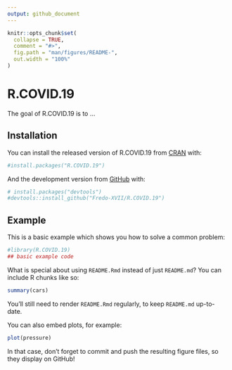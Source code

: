 ---
output: github_document
---

<!-- README.md is generated from README.Rmd. Please edit that file -->

```{r, include = FALSE}
knitr::opts_chunk$set(
  collapse = TRUE,
  comment = "#>",
  fig.path = "man/figures/README-",
  out.width = "100%"
)
```

# R.COVID.19

<!-- badges: start -->
<!-- badges: end -->

The goal of R.COVID.19 is to ...

## Installation

You can install the released version of R.COVID.19 from [CRAN](https://CRAN.R-project.org) with:

``` r
#install.packages("R.COVID.19")
```

And the development version from [GitHub](https://github.com/) with:

``` r
# install.packages("devtools")
#devtools::install_github("Fredo-XVII/R.COVID.19")
```
## Example

This is a basic example which shows you how to solve a common problem:

```{r example}
#library(R.COVID.19)
## basic example code
```

What is special about using `README.Rmd` instead of just `README.md`? You can include R chunks like so:

```{r cars}
summary(cars)
```

You'll still need to render `README.Rmd` regularly, to keep `README.md` up-to-date.

You can also embed plots, for example:

```{r pressure, echo = FALSE}
plot(pressure)
```

In that case, don't forget to commit and push the resulting figure files, so they display on GitHub!
